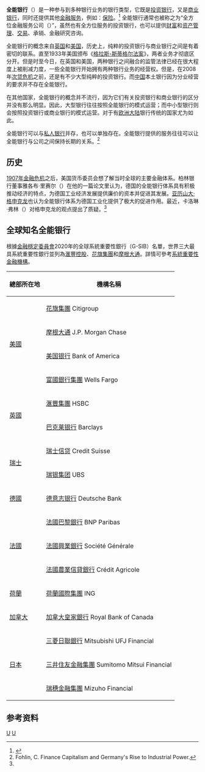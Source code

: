 {{银行}}

'''全能银行'''（{{lang|en|'''Universal Bank'''}}）是一种参与到多种银行业务的银行类型，它既是[[投资银行|投资银行]]，又是[[商业银行|商业银行]]，同时还提供其他[[金融服务|金融服务]]，例如：[[保险|保险]]。<ref>{{cite web|title=Is there a future?|url=http://www.economist.com/node/12274054|website=经济学人网站|publisher=[[经济学人|经济学人]]|accessdate=2017-01-15|archive-date=2017-03-06|archive-url=https://web.archive.org/web/20170306025727/http://www.economist.com/node/12274054|dead-url=no}}</ref> 全能银行通常也被称之为“全方位金融服务公司（{{lang|en|full-service financial firms}}）”，虽然也有全方位服务的投资银行，也可以提供[[财富管理|财富]]和[[资产管理|资产管理]]、[[交易|交易]]、承销、金融研究咨询。

全能银行的概念来自[[英国|英国]]和[[美国|美国]]，历史上，纯粹的投资银行与商业银行之间是有着密切的联系。直至1933年美国颁布《[[格拉斯-斯蒂格尔法案|格拉斯-斯蒂格尔法案]]》，两者业务才彻底区分开。但是时至今日，在英国和美国，两种银行之间融合的监管法律已经在很大程度上被削减力度，一些全能银行开始拥有两种银行业务的经营权。但是，在2008年[[次贷危机|次贷危机]]之前，还是有不少大型纯粹的投资银行。而[[中国|中国]]本土银行因为分业经营的要求并不存在全能银行。

在其他国家，全能银行的概念并不流行，因为它们有关投资银行和商业银行的区分并没有那么明显。因此，大型银行往往按照全能银行的模式运营；而中小型银行则会按照投资银行或商业银行的模式运营。对于有[[欧洲大陆|欧洲大陆]]银行传统的国家尤为如此。

全能银行可以与[[私人银行|私人银行]]并存，也可以单独存在。全能银行提供的服务往往可以让全能银行与公司之间保持长期的关系。<ref name="Fohlin">Fohlin, C. Finance Capitalism and Germany's Rise to Industrial Power.</ref>

== 历史 ==
[[1907年金融危机|1907年金融危机]]之后，美国货币委员会想了解当时全球的主要金融体系。柏林银行董事雅各布·里赛尔（{{lang|en|Jakob Riesser}}）在他的一篇论文里认为，德国的全能银行体系具有积极推动经济的特点，为德国工业经济发展提供廉价的资本并促进其发展。[[亚历山大·格申克龙|亚历山大·格申克龙]]也认为全能银行体系为德国工业化提供了极大的促进作用。最近，卡洛琳·弗林（{{lang|en|Caroline Fohlin}}）对格申克龙的观点提出了质疑。<ref name="Fohlin" />

== 全球知名全能银行 ==
根據[[金融穩定委員會|金融穩定委員會]]2020年的全球系統重要性銀行（G-SIB）名單，世界三大最具系統重要性銀行並列為[[滙豐控股|滙豐控股]]、[[花旗集團|花旗集團]]和[[摩根大通|摩根大通]]。詳情可參考[[系統重要性金融機構|系統重要性金融機構]]。

{| class="wikitable"
|-
! 總部所在地 !! 機構名稱
|-
| rowspan="4" | {{Flagicon|USA}} [[美國|美國]]
| [[花旗集團|花旗集團]] Citigroup
|-
| [[摩根大通|摩根大通]] J.P. Morgan Chase
|-
| [[美国银行|美国银行]] Bank of America
|-
| [[富國銀行集團|富國銀行集團]] Wells Fargo
|-
| rowspan="2" | {{Flagicon|UK}} [[英國|英國]]
| [[滙豐集團|滙豐集團]] HSBC
|-
| [[巴克莱银行|巴克莱银行]] Barclays
|-
| rowspan="2" | {{Flagicon|Switzerland}} [[瑞士|瑞士]]
| [[瑞士信贷集團|瑞士信贷]] Credit Suisse
|-
| [[瑞银集团|瑞银集团]] UBS
|-
| rowspan="1" | {{Flagicon|Germany}} [[德國|德國]]
| [[德意志银行|德意志银行]] Deutsche Bank
|-
| rowspan="3" | {{Flagicon|France}} [[法國|法國]]
| [[法國巴黎銀行|法國巴黎銀行]] BNP Paribas
|-
| [[法國興業銀行|法國興業銀行]] Société Générale
|-
| [[法國農業信貸銀行|法國農業信貸銀行]] Crédit Agricole
|-
| rowspan="1" | {{Flagicon|Netherlands}} [[荷蘭|荷蘭]]
| [[荷蘭國際集團|荷蘭國際集團]] ING
|-
| rowspan="1" | {{Flagicon|Canada}} [[加拿大|加拿大]]
| [[加拿大皇家銀行|加拿大皇家銀行]] Royal Bank of Canada
|-
| rowspan="3" | {{Flagicon|Japan}} [[日本|日本]]
| [[三菱日聯銀行|三菱日聯銀行]] Mitsubishi UFJ Financial
|-
| [[三井住友金融集團|三井住友金融集團]] Sumitomo Mitsui Financial
|-
| [[瑞穗金融集團|瑞穗金融集團]] Mizuho Financial
|}

== 参考资料 ==
{{Reflist}}

{{主要投资银行}}

[[Category:银行|U]]
[[Category:银行术语|U]]